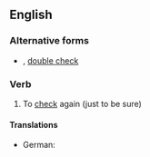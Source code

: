 {{also|doublecheck|double check}}

==English==

===Alternative forms===
* {{l|en|doublecheck}}, [[double check#verb|double check]]

===Verb===
{{en-verb}}

# To [[check]] again (just to be sure)

====Translations====
{{trans-top|to check again}}
* German: {{t|de|gegenchecken}}
{{trans-mid}}

{{trans-bottom}}